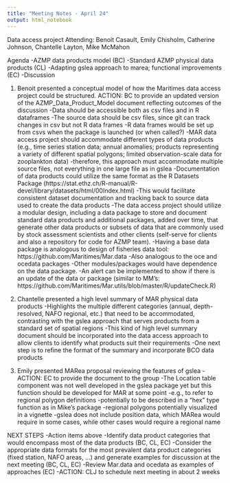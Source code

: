 ```yaml
---
title: "Meeting Notes - April 24"
output: html_notebook
---
```


Data access project 
Attending: Benoit Casault, Emily Chisholm, Catherine Johnson, Chantelle Layton, Mike McMahon

Agenda
-AZMP data products model (BC)
-Standard AZMP physical data products (CL)
-Adapting gslea approach to marea; functional improvements (EC)
-Discussion

1.	Benoit presented a conceptual model of how the Maritimes data access project could be structured. 
ACTION: BC to provide an updated version of the AZMP_Data_Product_Model document reflecting outcomes of the discussion
-Data should be accessible both as csv files and in R dataframes
-The source data should be csv files, since git can track changes in csv but not R data frames
-R data frames would be set up from csvs when the package is launched (or when called?)
-MAR data access project should accommodate different types of data products (e.g., time series station data; annual anomalies; products representing a variety of different spatial polygons; limited observation-scale data for zooplankton data)
-therefore, this approach must accommodate multiple source files, not everything in one large file as in gslea
-Documentation of data products could utilize the same format as the R Datasets Package
(https://stat.ethz.ch/R-manual/R-devel/library/datasets/html/00Index.html)
-This would facilitate consistent dataset documentation and tracking back to source data used to create the data products
-The data access project should utilize a modular design, including a data package to store and document standard data products and additional packages, added over time, that generate other data products or subsets of data that are commonly used by stock assessment scientists and other clients (self-serve for clients and also a repository for code for AZMP team).
-Having a base data package is analogous to design of fisheries data tool:
https://github.com/Maritimes/Mar.data
-Also analogous to the oce and ocedata packages
-Other modules/packages would have dependence on the data package. 
-An alert can be implemented to show if there is an update of the data or package (similar to MM’s: https://github.com/Maritimes/Mar.utils/blob/master/R/updateCheck.R)

2.	Chantelle presented a high level summary of MAR physical data products
-Highlights the multiple different categories (annual, depth-resolved, NAFO regional, etc.) that need to be accommodated, contrasting with the gslea approach that serves products from a standard set of spatial regions
-This kind of high level summary document should be incorporated into the data access approach to allow clients to identify what products suit their requirements
-One next step is to refine the format of the summary and incorporate BCO data products

3.	Emily presented MARea proposal reviewing the features of gslea 
-ACTION: EC to provide the document to the group
-The Location table component was not well developed in the gslea package yet but this function should be developed for MAR at some point
-e.g., to refer to regional polygon definitions
-potentially to be described in a “hex” type function as in Mike’s package
-regional polygons potentially visualized in a vignette
-gslea does not include position data, which MARea would require in some cases, while other cases would require a regional name 

NEXT STEPS
-Action items above
-Identify data product categories that would encompass most of the data products (BC, CL, EC)
-Consider the appropriate data formats for the most prevalent data product categories (fixed station, NAFO areas, …) and generate examples for discussion at the next meeting (BC, CL, EC)
-Review Mar.data and ocedata as examples of approaches (EC)
-ACTION: CLJ to schedule next meeting in about 2 weeks

